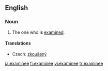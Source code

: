 ==English==
===Noun===
{{en-noun}}

# The one who is [[examine]]d.

====Translations====
{{trans-top|one who is examined}}
* Czech: [[zkoušený]] {{m}}
{{trans-mid}}
{{trans-bottom}}

[[ja:examinee]]
[[fi:examinee]]
[[vi:examinee]]
[[tr:examinee]]